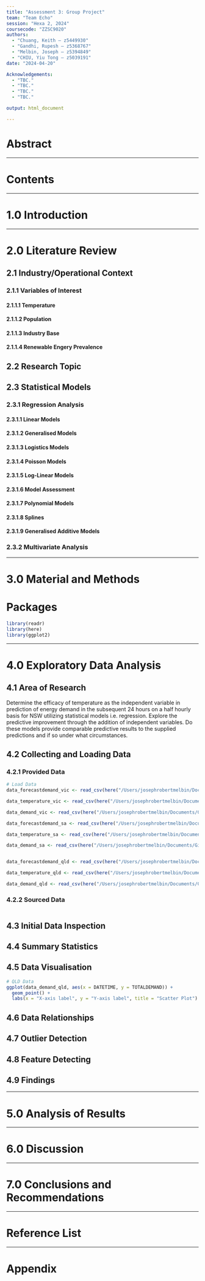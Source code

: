 ```yaml
---
title: "Assessment 3: Group Project"
team: "Team Echo"
session: "Hexa 2, 2024"
coursecode: "ZZSC9020"
authors:
  - "Chuang, Keith – z5449930"
  - "Gandhi, Rupesh – z5368767"
  - "Melbin, Joseph – z5394849"
  - "CHIU, Yiu Tong – z5039191"
date: "2024-04-20"

Acknowledgements: 
  - "TBC."
  - "TBC."
  - "TBC."
  - "TBC."

output: html_document

---
```


# Abstract

---

# Contents

---

# 1.0 Introduction

---

# 2.0 Literature Review

## 2.1 Industry/Operational Context

### 2.1.1 Variables of Interest
#### 2.1.1.1 Temperature
#### 2.1.1.2 Population
#### 2.1.1.3 Industry Base
#### 2.1.1.4 Renewable Engery Prevalence

## 2.2 Research Topic

## 2.3 Statistical Models

### 2.3.1 Regression Analysis

#### 2.3.1.1 Linear Models 

#### 2.3.1.2 Generalised Models

#### 2.3.1.3 Logistics Models

#### 2.3.1.4 Poisson Models

#### 2.3.1.5 Log-Linear Models

#### 2.3.1.6 Model Assessment

#### 2.3.1.7 Polynomial Models

#### 2.3.1.8 Splines

#### 2.3.1.9 Generalised Additive Models

### 2.3.2 Multivariate Analysis

---

# 3.0 Material and Methods

# Packages

```r

library(readr)
library(here)
library(ggplot2)

```

---

# 4.0 Exploratory Data Analysis

## 4.1 Area of Research
Determine the efficacy of temperature as the independent variable in prediction 
of energy demand in the subsequent 24 hours on a half hourly basis for NSW 
utilizing statistical models i.e. regression. Explore the predictive improvement 
through the addition of independent variables. Do these models provide 
comparable predictive results to the supplied predictions and if so under what 
circumstances.

## 4.2 Collecting and Loading Data

### 4.2.1 Provided Data 

``` r

# Load Data
data_forecastdemand_vic <- read_csv(here("/Users/josephrobertmelbin/Documents/GitHub/Project2/data/Australia/a/forecastdemand_vic.csv"))

data_temperature_vic <- read_csv(here("/Users/josephrobertmelbin/Documents/GitHub/Project2/data/Australia/d/temprature_vic.csv"))

data_demand_vic <- read_csv(here("/Users/josephrobertmelbin/Documents/GitHub/Project2/data/Australia/d/totaldemand_vic.csv"))

data_forecastdemand_sa <- read_csv(here("/Users/josephrobertmelbin/Documents/GitHub/Project2/data/Australia/b/forecastdemand_sa.csv"))

data_temperature_sa <- read_csv(here("/Users/josephrobertmelbin/Documents/GitHub/Project2/data/Australia/d/temprature_sa.csv"))

data_demand_sa <- read_csv(here("/Users/josephrobertmelbin/Documents/GitHub/Project2/data/Australia/d/totaldemand_sa.csv"))


data_forecastdemand_qld <- read_csv(here("/Users/josephrobertmelbin/Documents/GitHub/Project2/data/Australia/c/forecastdemand_qld.csv"))

data_temperature_qld <- read_csv(here("/Users/josephrobertmelbin/Documents/GitHub/Project2/data/Australia/d/temprature_qld.csv"))

data_demand_qld <- read_csv(here("/Users/josephrobertmelbin/Documents/GitHub/Project2/data/Australia/d/totaldemand_qld.csv"))

```

### 4.2.2 Sourced Data

``` r

```

## 4.3 Initial Data Inspection
## 4.4 Summary Statistics
## 4.5 Data Visualisation

``` r
# QLD Data
ggplot(data_demand_qld, aes(x = DATETIME, y = TOTALDEMAND)) +
  geom_point() +
  labs(x = "X-axis label", y = "Y-axis label", title = "Scatter Plot")
```

## 4.6 Data Relationships
## 4.7 Outlier Detection
## 4.8 Feature Detecting
## 4.9 Findings

---

# 5.0 Analysis of Results

---

# 6.0 Discussion

---

# 7.0 Conclusions and Recommendations

---

# Reference List

---

# Appendix

